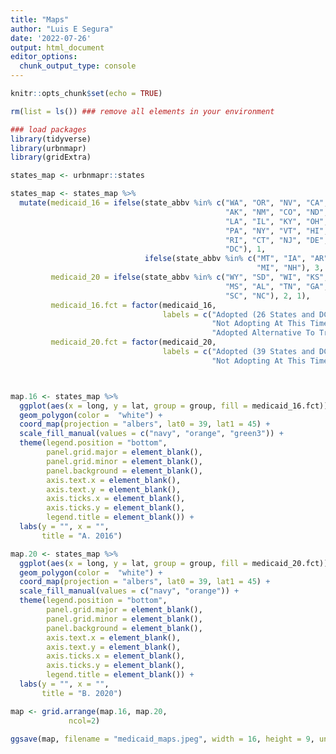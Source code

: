 ```yaml
---
title: "Maps"
author: "Luis E Segura"
date: '2022-07-26'
output: html_document
editor_options: 
  chunk_output_type: console
---
```


```r
knitr::opts_chunk$set(echo = TRUE)

rm(list = ls()) ### remove all elements in your environment

### load packages
library(tidyverse)
library(urbnmapr)
library(gridExtra)

```


```r
states_map <- urbnmapr::states

states_map <- states_map %>%
  mutate(medicaid_16 = ifelse(state_abbv %in% c("WA", "OR", "NV", "CA", "AZ", 
                                                "AK", "NM", "CO", "ND", "MN", 
                                                "LA", "IL", "KY", "OH", "WV", 
                                                "PA", "NY", "VT", "HI", "MA", 
                                                "RI", "CT", "NJ", "DE", "MD", 
                                                "DC"), 1, 
                              ifelse(state_abbv %in% c("MT", "IA", "AR", "IN", 
                                                       "MI", "NH"), 3, 2)), 
         medicaid_20 = ifelse(state_abbv %in% c("WY", "SD", "WI", "KS", "TX", 
                                                "MS", "AL", "TN", "GA", "FL", 
                                                "SC", "NC"), 2, 1), 
         medicaid_16.fct = factor(medicaid_16, 
                                  labels = c("Adopted (26 States and DC)", 
                                             "Not Adopting At This Time (19 States)", 
                                             "Adopted Alternative To Traditional (6 States)")), 
         medicaid_20.fct = factor(medicaid_20, 
                                  labels = c("Adopted (39 States and DC)", 
                                             "Not Adopting At This Time (12 States)")))



map.16 <- states_map %>%
  ggplot(aes(x = long, y = lat, group = group, fill = medicaid_16.fct)) +
  geom_polygon(color =  "white") +
  coord_map(projection = "albers", lat0 = 39, lat1 = 45) + 
  scale_fill_manual(values = c("navy", "orange", "green3")) +
  theme(legend.position = "bottom", 
        panel.grid.major = element_blank(), 
        panel.grid.minor = element_blank(), 
        panel.background = element_blank(), 
        axis.text.x = element_blank(), 
        axis.text.y = element_blank(), 
        axis.ticks.x = element_blank(), 
        axis.ticks.y = element_blank(), 
        legend.title = element_blank()) + 
  labs(y = "", x = "", 
       title = "A. 2016") 

map.20 <- states_map %>%
  ggplot(aes(x = long, y = lat, group = group, fill = medicaid_20.fct)) +
  geom_polygon(color =  "white") +
  coord_map(projection = "albers", lat0 = 39, lat1 = 45) + 
  scale_fill_manual(values = c("navy", "orange")) +
  theme(legend.position = "bottom", 
        panel.grid.major = element_blank(), 
        panel.grid.minor = element_blank(), 
        panel.background = element_blank(), 
        axis.text.x = element_blank(), 
        axis.text.y = element_blank(), 
        axis.ticks.x = element_blank(), 
        axis.ticks.y = element_blank(), 
        legend.title = element_blank()) + 
  labs(y = "", x = "", 
       title = "B. 2020") 

map <- grid.arrange(map.16, map.20, 
             ncol=2)

ggsave(map, filename = "medicaid_maps.jpeg", width = 16, height = 9, units = "in", dpi = 1800)

```
